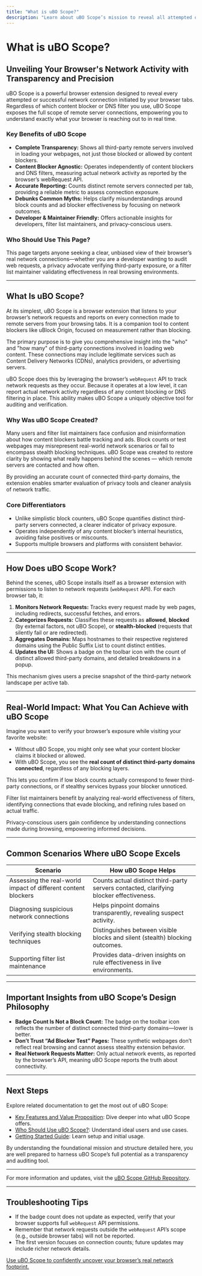 ```yaml
---
title: "What is uBO Scope?"
description: "Learn about uBO Scope’s mission to reveal all attempted or successful network connections from your browser tabs—regardless of which content blocker or DNS filter you use. Understand the product’s roots and its position as a transparency tool for those seeking to audit or verify network behavior."
---
```


# What is uBO Scope?

## Unveiling Your Browser's Network Activity with Transparency and Precision

uBO Scope is a powerful browser extension designed to reveal every attempted or successful network connection initiated by your browser tabs. Regardless of which content blocker or DNS filter you use, uBO Scope exposes the full scope of remote server connections, empowering you to understand exactly what your browser is reaching out to in real time.

### Key Benefits of uBO Scope
- **Complete Transparency:** Shows all third-party remote servers involved in loading your webpages, not just those blocked or allowed by content blockers.
- **Content Blocker Agnostic:** Operates independently of content blockers and DNS filters, measuring actual network activity as reported by the browser’s webRequest API.
- **Accurate Reporting:** Counts distinct remote servers connected per tab, providing a reliable metric to assess connection exposure.
- **Debunks Common Myths:** Helps clarify misunderstandings around block counts and ad blocker effectiveness by focusing on network outcomes.
- **Developer & Maintainer Friendly:** Offers actionable insights for developers, filter list maintainers, and privacy-conscious users.

### Who Should Use This Page?
This page targets anyone seeking a clear, unbiased view of their browser’s real network connections—whether you are a developer wanting to audit web requests, a privacy advocate verifying third-party exposure, or a filter list maintainer validating effectiveness in real browsing environments.

---

## What Is uBO Scope?

At its simplest, uBO Scope is a browser extension that listens to your browser’s network requests and reports on every connection made to remote servers from your browsing tabs. It is a companion tool to content blockers like uBlock Origin, focused on measurement rather than blocking.

The primary purpose is to give you comprehensive insight into the "who" and "how many" of third-party connections involved in loading web content. These connections may include legitimate services such as Content Delivery Networks (CDNs), analytics providers, or advertising servers.

uBO Scope does this by leveraging the browser’s `webRequest` API to track network requests as they occur. Because it operates at a low level, it can report actual network activity regardless of any content blocking or DNS filtering in place. This ability makes uBO Scope a uniquely objective tool for auditing and verification.

### Why Was uBO Scope Created?

Many users and filter list maintainers face confusion and misinformation about how content blockers battle tracking and ads. Block counts or test webpages may misrepresent real-world network scenarios or fail to encompass stealth blocking techniques. uBO Scope was created to restore clarity by showing what really happens behind the scenes — which remote servers are contacted and how often.

By providing an accurate count of connected third-party domains, the extension enables smarter evaluation of privacy tools and cleaner analysis of network traffic.

### Core Differentiators
- Unlike simplistic block counters, uBO Scope quantifies distinct third-party servers connected, a clearer indicator of privacy exposure.
- Operates independently of any content blocker’s internal heuristics, avoiding false positives or miscounts.
- Supports multiple browsers and platforms with consistent behavior.

---

## How Does uBO Scope Work?

Behind the scenes, uBO Scope installs itself as a browser extension with permissions to listen to network requests (`webRequest` API). For each browser tab, it:

1. **Monitors Network Requests:** Tracks every request made by web pages, including redirects, successful fetches, and errors.
2. **Categorizes Requests:** Classifies these requests as **allowed**, **blocked** (by external factors, not uBO Scope), or **stealth-blocked** (requests that silently fail or are redirected).
3. **Aggregates Domains:** Maps hostnames to their respective registered domains using the Public Suffix List to count distinct entities.
4. **Updates the UI:** Shows a badge on the toolbar icon with the count of distinct allowed third-party domains, and detailed breakdowns in a popup.

This mechanism gives users a precise snapshot of the third-party network landscape per active tab.

---

## Real-World Impact: What You Can Achieve with uBO Scope

Imagine you want to verify your browser’s exposure while visiting your favorite website:

- Without uBO Scope, you might only see what your content blocker claims it blocked or allowed.
- With uBO Scope, you see the **real count of distinct third-party domains connected**, regardless of any blocking layers.

This lets you confirm if low block counts actually correspond to fewer third-party connections, or if stealthy services bypass your blocker unnoticed.

Filter list maintainers benefit by analyzing real-world effectiveness of filters, identifying connections that evade blocking, and refining rules based on actual traffic.

Privacy-conscious users gain confidence by understanding connections made during browsing, empowering informed decisions.

---

## Common Scenarios Where uBO Scope Excels

| Scenario                                                  | How uBO Scope Helps                                                |
|------------------------------------------------------------|-------------------------------------------------------------------|
| Assessing the real-world impact of different content blockers | Counts actual distinct third-party servers contacted, clarifying blocker effectiveness. |
| Diagnosing suspicious network connections                  | Helps pinpoint domains transparently, revealing suspect activity.  |
| Verifying stealth blocking techniques                       | Distinguishes between visible blocks and silent (stealth) blocking outcomes. |
| Supporting filter list maintenance                          | Provides data-driven insights on rule effectiveness in live environments. |

---

## Important Insights from uBO Scope’s Design Philosophy

- **Badge Count Is Not a Block Count:** The badge on the toolbar icon reflects the number of distinct connected third-party domains—lower is better.
- **Don’t Trust “Ad Blocker Test” Pages:** These synthetic webpages don’t reflect real browsing and cannot assess stealthy extension behavior.
- **Real Network Requests Matter:** Only actual network events, as reported by the browser’s API, meaning uBO Scope reports the truth about connectivity.

---

## Next Steps

Explore related documentation to get the most out of uBO Scope:

- [Key Features and Value Proposition](/overview/product-intro/key-features-and-value): Dive deeper into what uBO Scope offers.
- [Who Should Use uBO Scope?](/overview/product-intro/who-should-use-ubo-scope): Understand ideal users and use cases.
- [Getting Started Guide](/getting-started/introduction-and-prerequisites/about-ubo-scope): Learn setup and initial usage.

By understanding the foundational mission and structure detailed here, you are well prepared to harness uBO Scope’s full potential as a transparency and auditing tool.

---

For more information and updates, visit the [uBO Scope GitHub Repository](https://github.com/gorhill/uBO-Scope).

---

## Troubleshooting Tips

- If the badge count does not update as expected, verify that your browser supports full `webRequest` API permissions.
- Remember that network requests outside the `webRequest` API’s scope (e.g., outside browser tabs) will not be reported.
- The first version focuses on connection counts; future updates may include richer network details.

<u>Use uBO Scope to confidently uncover your browser’s real network footprint.</u>
